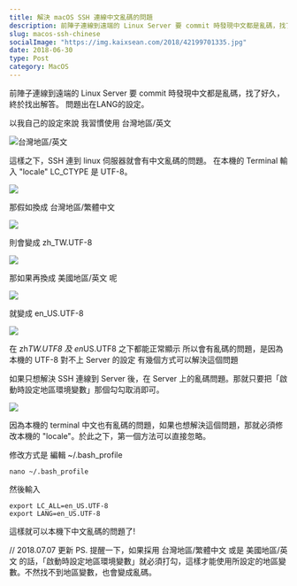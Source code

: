 ```yaml
---
title: 解決 macOS SSH 連線中文亂碼的問題
description: 前陣子連線到遠端的 Linux Server 要 commit 時發現中文都是亂碼，找了好久，終於找出解答。 問題出在LANG的設定。
slug: macos-ssh-chinese
socialImage: "https://img.kaixsean.com/2018/42199701335.jpg"
date: 2018-06-30
type: Post
category: MacOS
---
```


前陣子連線到遠端的 Linux Server 要 commit 時發現中文都是亂碼，找了好久，終於找出解答。 問題出在LANG的設定。

以我自己的設定來說 我習慣使用 台灣地區/英文

![台灣地區/英文](https://img.kaixsean.com/2018/42199701335.jpg)

這樣之下，SSH 連到 linux 伺服器就會有中文亂碼的問題。 在本機的 Terminal 輸入 "locale" LC_CTYPE 是 UTF-8。 

![](https://img.kaixsean.com/2018/42199701425.jpg)

那假如換成 台灣地區/繁體中文 

![](https://img.kaixsean.com/2018/29232072838.jpg)

則會變成 zh_TW.UTF-8

![](https://img.kaixsean.com/2018/42199701145.jpg)

那如果再換成 美國地區/英文 呢 

![](https://img.kaixsean.com/2018/42199701135.jpg)

就變成 en_US.UTF-8 

![](https://img.kaixsean.com/2018/42199701385.jpg)

在 zh<em>TW.UTF8 及 en</em>US.UTF8 之下都能正常顯示 所以會有亂碼的問題，是因為本機的 UTF-8 對不上 Server 的設定 有幾個方式可以解決這個問題

如果只想解決 SSH 連線到 Server 後，在 Server 上的亂碼問題。那就只要把「啟動時設定地區環境變數」那個勾勾取消即可。

![](https://img.kaixsean.com/2018/42199700945.jpg)

因為本機的 terminal 中文也有亂碼的問題，如果也想解決這個問題，那就必須修改本機的 "locale"。於此之下，第一個方法可以直接忽略。

修改方式是 編輯 ~/.bash_profile

`nano ~/.bash_profile`

然後輸入

```
export LC_ALL=en_US.UTF-8
export LANG=en_US.UTF-8
```

這樣就可以本機下中文亂碼的問題了! 

// 2018.07.07 更新
PS. 提醒一下，如果採用 台灣地區/繁體中文 或是 美國地區/英文 的話，「啟動時設定地區環境變數」就必須打勾，這樣才能使用所設定的地區變數。不然找不到地區變數，也會變成亂碼。
